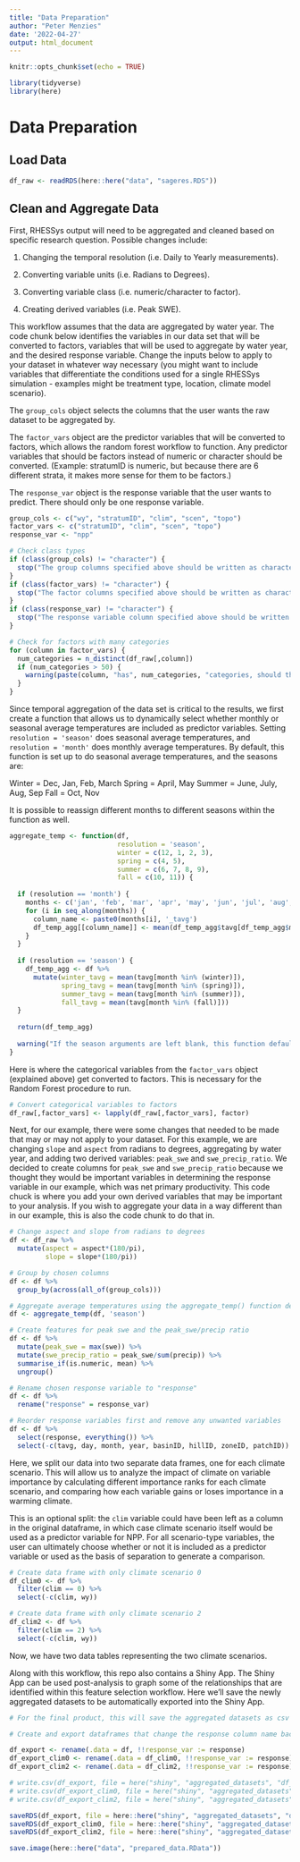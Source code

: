```yaml
---
title: "Data Preparation"
author: "Peter Menzies"
date: '2022-04-27'
output: html_document
---
```


```r
knitr::opts_chunk$set(echo = TRUE)

library(tidyverse)
library(here)
```

# Data Preparation

## Load Data

```r
df_raw <- readRDS(here::here("data", "sageres.RDS")) 
```

## Clean and Aggregate Data

First, RHESSys output will need to be aggregated and cleaned based on specific research question. Possible changes include:

1.  Changing the temporal resolution (i.e. Daily to Yearly measurements).

2.  Converting variable units (i.e. Radians to Degrees).

3.  Converting variable class (i.e. numeric/character to factor).

4.  Creating derived variables (i.e. Peak SWE).

This workflow assumes that the data are aggregated by water year. The code chunk below identifies the variables in our data set that will be converted to factors, variables that will be used to aggregate by water year, and the desired response variable. Change the inputs below to apply to your dataset in whatever way necessary (you might want to include variables that  differentiate the conditions used for a single RHESSys simulation -  examples might be treatment type, location, climate model scenario). 

The `group_cols` object selects the columns that the user wants the raw dataset to be aggregated by. 

The `factor_vars` object are the predictor variables that will be converted to factors, which allows the random forest workflow to function. Any predictor variables that should be factors instead of numeric or character should be converted. (Example: stratumID is numeric, but because there are 6 different strata, it makes more sense for them to be factors.)

The `response_var` object is the response variable that the user wants to predict. There should only be one response variable.

```r
group_cols <- c("wy", "stratumID", "clim", "scen", "topo")
factor_vars <- c("stratumID", "clim", "scen", "topo")
response_var <- "npp"
```

```r
# Check class types
if (class(group_cols) != "character") {
  stop("The group columns specified above should be written as characters.")
}
if (class(factor_vars) != "character") {
  stop("The factor columns specified above should be written as characters.")
}
if (class(response_var) != "character") {
  stop("The response variable column specified above should be written as a character.")
}

# Check for factors with many categories
for (column in factor_vars) {
  num_categories = n_distinct(df_raw[,column])
  if (num_categories > 50) {
    warning(paste(column, "has", num_categories, "categories, should this column be numeric?"))
  }
}
```

Since temporal aggregation of the data set is critical to the results, we first create a function that allows us to dynamically select whether monthly or seasonal average temperatures are included as predictor variables. Setting `resolution = 'season'` does seasonal average temperatures, and `resolution = 'month'` does monthly average temperatures. By default, this function is set up to do seasonal average temperatures, and the seasons are:

Winter = Dec, Jan, Feb, March
Spring = April, May
Summer = June, July, Aug, Sep
Fall = Oct, Nov

It is possible to reassign different months to different seasons within the function as well. 

```r
aggregate_temp <- function(df, 
                           resolution = 'season', 
                           winter = c(12, 1, 2, 3),
                           spring = c(4, 5),
                           summer = c(6, 7, 8, 9),
                           fall = c(10, 11)) {
  
  if (resolution == 'month') {
    months <- c('jan', 'feb', 'mar', 'apr', 'may', 'jun', 'jul', 'aug', 'sep', 'oct', 'nov', 'dec')
    for (i in seq_along(months)) {
      column_name <- paste0(months[i], '_tavg')
      df_temp_agg[[column_name]] <- mean(df_temp_agg$tavg[df_temp_agg$month == i])
    }
  }
  
  if (resolution == 'season') {
    df_temp_agg <- df %>%
      mutate(winter_tavg = mean(tavg[month %in% (winter)]),
             spring_tavg = mean(tavg[month %in% (spring)]),
             summer_tavg = mean(tavg[month %in% (summer)]),
             fall_tavg = mean(tavg[month %in% (fall)])) 
  }
  
  return(df_temp_agg)
  
  warning("If the season arguments are left blank, this function defaults to winter = c(12, 1, 2, 3), spring = c(4, 5), summer=c(6, 7, 8, 9), fall = c(10, 11)")
}
```

Here is where the categorical variables from the `factor_vars` object (explained above) get converted to factors. This is necessary for the Random Forest procedure to run. 

```r
# Convert categorical variables to factors
df_raw[,factor_vars] <- lapply(df_raw[,factor_vars], factor)

```

Next, for our example, there were some changes that needed to be made that may or may not apply to your dataset. For this example, we are changing `slope` and `aspect` from radians to degrees, aggregating by water year, and adding two derived variables: `peak_swe` and `swe_precip_ratio`. We decided to create columns for `peak_swe` and `swe_precip_ratio` because we thought they would be important variables in determining the response variable in our example, which was net primary productivity. This code chuck is where you add your own derived variables that may be important to your analysis. If you wish to aggregate your data in a way different than in our example, this is also the code chunk to do that in.

```r
# Change aspect and slope from radians to degrees
df <- df_raw %>% 
  mutate(aspect = aspect*(180/pi),
         slope = slope*(180/pi))

# Group by chosen columns
df <- df %>%   
  group_by(across(all_of(group_cols)))

# Aggregate average temperatures using the aggregate_temp() function defined above.
df <- aggregate_temp(df, 'season')

# Create features for peak swe and the peak_swe/precip ratio
df <- df %>% 
  mutate(peak_swe = max(swe)) %>%
  mutate(swe_precip_ratio = peak_swe/sum(precip)) %>% 
  summarise_if(is.numeric, mean) %>% 
  ungroup()

# Rename chosen response variable to "response"
df <- df %>% 
  rename("response" = response_var)

# Reorder response variables first and remove any unwanted variables
df <- df %>% 
  select(response, everything()) %>%
  select(-c(tavg, day, month, year, basinID, hillID, zoneID, patchID))
```

Here, we split our data into two separate data frames, one for each climate scenario. This will allow us to analyze the impact of  climate on variable importance by calculating different importance ranks for each climate scenario, and comparing how each variable gains or loses importance in a warming climate.

This is an optional split: the `clim` variable could have been left as a column in the original dataframe, in which case climate scenario itself would be used as a predictor variable for NPP. For all scenario-type variables, the user can ultimately choose whether or not it is included as a predictor variable or used as the basis of separation to generate a comparison.


```r
# Create data frame with only climate scenario 0
df_clim0 <- df %>% 
  filter(clim == 0) %>% 
  select(-c(clim, wy))

# Create data frame with only climate scenario 2
df_clim2 <- df %>% 
  filter(clim == 2) %>% 
  select(-c(clim, wy))
```

Now, we have two data tables representing the two climate scenarios.

Along with this workflow, this repo also contains a Shiny App. The Shiny App can be used post-analysis to graph some of the relationships that are identified within this feature selection workflow. Here we'll save the newly aggregated datasets to be automatically exported into the Shiny App.

```r
# For the final product, this will save the aggregated datasets as csv files that will get overwritten if the user changes the way they prepared their data, or if they use a new dataset. While we are working on this project we will comment this code out so that new files don't get written everytime. If the user wants to save older versions of their aggregated data, they just need to give it a unique name every time they run this code.

# Create and export dataframes that change the response column name back to the variable itself to be used in the Shiny app.

df_export <- rename(.data = df, !!response_var := response)
df_export_clim0 <- rename(.data = df_clim0, !!response_var := response)
df_export_clim2 <- rename(.data = df_clim2, !!response_var := response)

# write.csv(df_export, file = here("shiny", "aggregated_datasets", "df_wy.csv"), row.names = FALSE)
# write.csv(df_export_clim0, file = here("shiny", "aggregated_datasets", "df_clim0.csv"), row.names = FALSE)
# write.csv(df_export_clim2, file = here("shiny", "aggregated_datasets", "df_clim2.csv"), row.names = FALSE)

saveRDS(df_export, file = here::here("shiny", "aggregated_datasets", "df.RDS"))
saveRDS(df_export_clim0, file = here::here("shiny", "aggregated_datasets", "df_clim0.RDS"))
saveRDS(df_export_clim2, file = here::here("shiny", "aggregated_datasets", "df_clim2.RDS"))
```

```r
save.image(here::here("data", "prepared_data.RData"))
```

